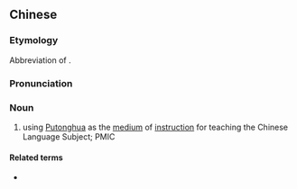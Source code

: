 ==Chinese==
{{zh-forms}}
{{wikipedia|lang=zh}}

===Etymology===
Abbreviation of {{lang|zh|[[以]][[普通話|'''普'''通話]][[教授|'''教'''授]][[中國|'''中'''國]][[語文]][[科]]}}.

===Pronunciation===
{{zh-pron
|m=pǔjiàozhōng
|c=pou2 gaau3 zung1
|cat=n
}}

===Noun===
{{zh-noun}}

# {{lb|zh|Hong Kong}} using [[Putonghua]] as the [[medium]] of [[instruction]] for teaching the Chinese Language Subject; PMIC

====Related terms====
* {{zh-l|粵教中}}

{{zh-cat|Education}}